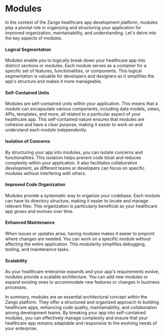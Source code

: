 # Modules

In the context of the Zango healthcare app development platform, modules play a pivotal role in organizing and structuring your application for improved organization, maintainability, and understanding. Let's delve into the key aspects of modules.

#### Logical Segmentation

Modules enable you to logically break down your healthcare app into distinct sections or modules. Each module serves as a container for a specific set of features, functionalities, or components. This logical segmentation is valuable for developers and designers as it simplifies the app's structure and makes it more manageable.

#### Self-Contained Units

Modules are self-contained units within your application. This means that a module can encapsulate various components, including data models, views, APIs, templates, and more, all related to a particular aspect of your healthcare app. This self-contained nature ensures that modules are cohesive and have a clear purpose, making it easier to work on and understand each module independently.

#### Isolation of Concerns

By structuring your app into modules, you can isolate concerns and functionalities. This isolation helps prevent code bloat and reduces complexity within your application. It also facilitates collaborative development, as different teams or developers can focus on specific modules without interfering with others.

#### Improved Code Organization

Modules provide a systematic way to organize your codebase. Each module can have its directory structure, making it easier to locate and manage relevant files. This organization is particularly beneficial as your healthcare app grows and evolves over time.

#### Enhanced Maintenance

When issues or updates arise, having modules makes it easier to pinpoint where changes are needed. You can work on a specific module without affecting the entire application. This modularity simplifies debugging, testing, and maintenance tasks.

#### Scalability

As your healthcare enterprise expands and your app's requirements evolve, modules provide a scalable architecture. You can add new modules or expand existing ones to accommodate new features or changes in business processes.

In summary, modules are an essential architectural concept within the Zango platform. They offer a structured and organized approach to building healthcare apps, enhancing code quality, maintainability, and collaboration among development teams. By breaking your app into self-contained modules, you can effectively manage complexity and ensure that your healthcare app remains adaptable and responsive to the evolving needs of your enterprise.